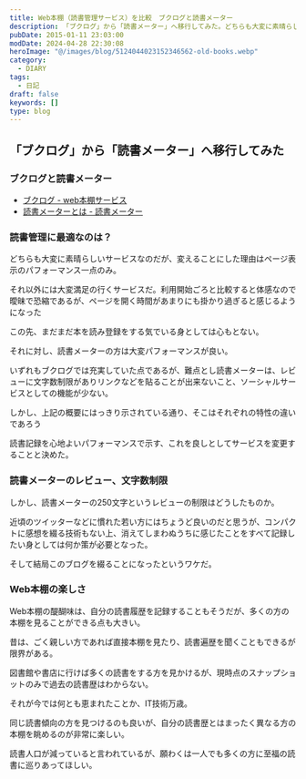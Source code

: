 ```yaml
---
title: Web本棚（読書管理サービス）を比較　ブクログと読書メーター
description: 「ブクログ」から「読書メーター」へ移行してみた。どちらも大変に素晴らしいサービスなのだが、変えることにした理由はページ表示のパフォーマンス一点のみ。それ以外には大変満足の行くサービスなのだが、利用開始ごろと比較すると体感なので曖昧で恐縮であるが、ページを開く時間があまりにも掛かり過ぎると感じるようになった。
pubDate: 2015-01-11 23:03:00
modDate: 2024-04-28 22:30:08
heroImage: "@/images/blog/5124044023152346562-old-books.webp"
category:
  - DIARY
tags:
  - 日記
draft: false
keywords: []
type: blog
---
```


## 「ブクログ」から「読書メーター」へ移行してみた

### ブクログと読書メーター

- [ブクログ - web本棚サービス](https://booklog.jp/)
- [読書メーターとは - 読書メーター](https://bookmeter.com/about)

### 読書管理に最適なのは？

どちらも大変に素晴らしいサービスなのだが、変えることにした理由はページ表示のパフォーマンス一点のみ。

それ以外には大変満足の行くサービスだ。利用開始ごろと比較すると体感なので曖昧で恐縮であるが、ページを開く時間があまりにも掛かり過ぎると感じるようになった

この先、まだまだ本を読み登録をする気でいる身としては心もとない。

それに対し、読書メーターの方は大変パフォーマンスが良い。

いずれもブクログでは充実していた点であるが、難点とし読書メーターは、レビューに文字数制限がありリンクなどを貼ることが出来ないこと、ソーシャルサービスとしての機能が少ない。

しかし、上記の概要にはっきり示されている通り、そこはそれぞれの特性の違いであろう

読書記録を心地よいパフォーマンスで示す、これを良しとしてサービスを変更することと決めた。

### 読書メーターのレビュー、文字数制限

しかし、読書メーターの250文字というレビューの制限はどうしたものか。

近頃のツイッターなどに慣れた若い方にはちょうど良いのだと思うが、コンパクトに感想を綴る技術もない上、消えてしまわぬうちに感じたことをすべて記録したい身としては何か策が必要となった。

そして結局このブログを綴ることになったというワケだ。

### Web本棚の楽しさ

Web本棚の醍醐味は、自分の読書履歴を記録することもそうだが、多くの方の本棚を見ることができる点も大きい。

昔は、ごく親しい方であれば直接本棚を見たり、読書遍歴を聞くこともできるが限界がある。

図書館や書店に行けば多くの読書をする方を見かけるが、現時点のスナップショットのみで過去の読書歴はわからない。

それが今では何とも恵まれたことか、IT技術万歳。

同じ読書傾向の方を見つけるのも良いが、自分の読書歴とはまったく異なる方の本棚を眺めるのが非常に楽しい。

読書人口が減っていると言われているが、願わくは一人でも多くの方に至福の読書に巡りあってほしい。

<div class='not-prose'>
	<div data-vc_mylinkbox_id='886767459'></div>
</div>
